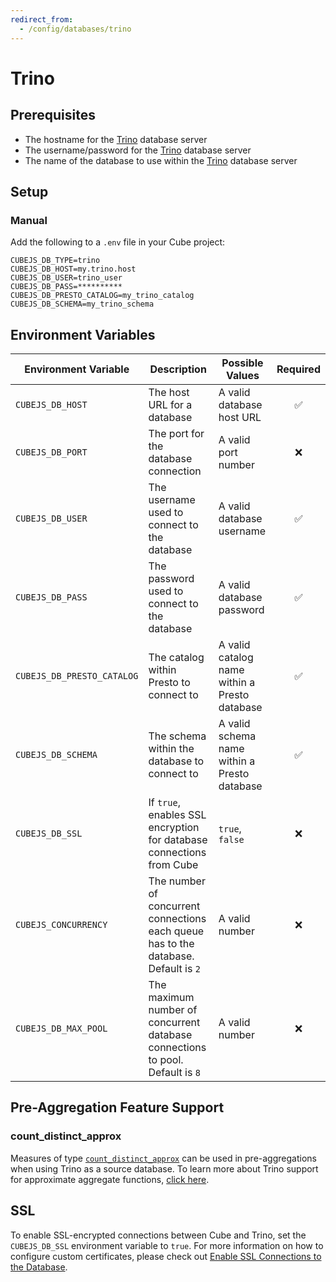```yaml
---
redirect_from:
  - /config/databases/trino
---
```


# Trino

## Prerequisites

- The hostname for the [Trino][trino] database server
- The username/password for the [Trino][trino] database server
- The name of the database to use within the [Trino][trino] database server

## Setup

### Manual

Add the following to a `.env` file in your Cube project:

```dotenv
CUBEJS_DB_TYPE=trino
CUBEJS_DB_HOST=my.trino.host
CUBEJS_DB_USER=trino_user
CUBEJS_DB_PASS=**********
CUBEJS_DB_PRESTO_CATALOG=my_trino_catalog
CUBEJS_DB_SCHEMA=my_trino_schema
```

## Environment Variables

| Environment Variable       | Description                                                                         | Possible Values                               | Required |
| -------------------------- | ----------------------------------------------------------------------------------- | --------------------------------------------- | :------: |
| `CUBEJS_DB_HOST`           | The host URL for a database                                                         | A valid database host URL                     |    ✅    |
| `CUBEJS_DB_PORT`           | The port for the database connection                                                | A valid port number                           |    ❌    |
| `CUBEJS_DB_USER`           | The username used to connect to the database                                        | A valid database username                     |    ✅    |
| `CUBEJS_DB_PASS`           | The password used to connect to the database                                        | A valid database password                     |    ✅    |
| `CUBEJS_DB_PRESTO_CATALOG` | The catalog within Presto to connect to                                             | A valid catalog name within a Presto database |    ✅    |
| `CUBEJS_DB_SCHEMA`         | The schema within the database to connect to                                        | A valid schema name within a Presto database  |    ✅    |
| `CUBEJS_DB_SSL`            | If `true`, enables SSL encryption for database connections from Cube                | `true`, `false`                               |    ❌    |
| `CUBEJS_CONCURRENCY`       | The number of concurrent connections each queue has to the database. Default is `2` | A valid number                                |    ❌    |
| `CUBEJS_DB_MAX_POOL`       | The maximum number of concurrent database connections to pool. Default is `8`       | A valid number                                |    ❌    |

## Pre-Aggregation Feature Support

### count_distinct_approx

Measures of type
[`count_distinct_approx`][ref-schema-ref-types-formats-countdistinctapprox] can
be used in pre-aggregations when using Trino as a source database. To learn more
about Trino support for approximate aggregate functions, [click
here][trino-docs-approx-agg-fns].

## SSL

To enable SSL-encrypted connections between Cube and Trino, set the
`CUBEJS_DB_SSL` environment variable to `true`. For more information on how to
configure custom certificates, please check out [Enable SSL Connections to the
Database][ref-recipe-enable-ssl].

[trino]: https://trino.io/
[trino-docs-approx-agg-fns]:
  https://trino.io/docs/current/functions/aggregate.html#approximate-aggregate-functions
[ref-recipe-enable-ssl]:
  /guides/recipes/data-sources/using-ssl-connections-to-data-source
[ref-schema-ref-types-formats-countdistinctapprox]: /reference/data-model/types-and-formats#count_distinct_approx
